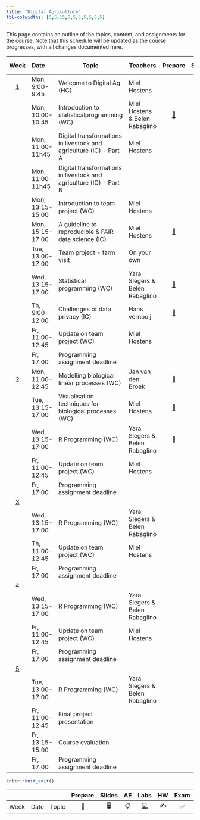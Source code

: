 ```yaml
---
title: "Digital Agriculture"
tbl-colwidths: [5,5,15,5,5,5,5,5,5,5]
---
```


This page contains an outline of the topics, content, and assignments for the course. Note that this schedule will be updated as the course progresses, with all changes documented here.

::: column-screen-inset-right
|          Week           | Date             | Topic                                                              | Teachers                       |                                  Prepare                                   |                             Slides                              | Code'n Practice |                                 Assignment                                 | Project |
|:------:|:-------|--------|--------|:------:|:------:|:------:|:------:|:------:|
| [1](/weeks/week-1.html) | Mon, 9:00-9:45   | Welcome to Digital Ag (HC)                                         | Miel Hostens                   |                                                                            |            [🖥️](slides/lec-1.html "Lecture slides")             |                 |                                                                            |         |
|                         | Mon, 10:00-10:45 | Introduction to statisticalprogramming (WC)                        | Miel Hostens & Belen Rabaglino |     [📖](weeks/week-1.html#introduction-to-statistical-programming-wc)     |          [🖥️](/computing-access.html "Lecture slides")          |                 |                                                                            |         |
|                         | Mon, 11:00-11h45 | Digital transformations in livestock and agriculture (IC) - Part A | Miel Hostens                   |                                                                            | [🖥️](https://prezi.com/view/K5uOZ9e0ilLYWFkgE27W/ "Lab slides") |                 |                                                                            |         |
|                         | Mon, 11:00-11h45 | Digital transformations in livestock and agriculture (IC) - Part B |                                |                                                                            |                                                                 |                 |                                                                            |         |
|                         | Mon, 13:15-15:00 | Introduction to team project (WC)                                  | Miel Hostens                   |                                                                            |                                                                 |                 |                                                                            |   📂    |
|                         | Mon, 15:15-17:00 | A guideline to reproducible & FAIR data science (IC)               | Miel Hostens                   |  [📖](weeks/week-1.html#a-guideline-to-reproducible-fair-data-science-ic)  |                                                                 |                 |                                                                            |         |
|                         | Tue, 13:00-17:00 | Team project - farm visit                                          | On your own                    |                                                                            |                                                                 |                 |                                                                            |         |
|                         | Wed, 13:15-17:00 | Statistical programming (WC)                                       | Yara Slegers & Belen Rabaglino |       [📖](https://dodona.be/en/courses/2982/#series-32095-prologue)       |                                                                 |       💻        |                                                                            |         |
|                         | Th, 9:00-12:00   | Challenges of data privacy (IC)                                    | Hans vernooij                  |           [📖](weeks/week-1.html#challenges-of-data-privacy-ic)            |      [🖥️](https://ulearning.uu.nl/course/view.php?id=838)       |                 |                                                                            |         |
|                         | Fr, 11:00-12:45  | Update on team project (WC)                                        | Miel Hostens                   |                                                                            |                                                                 |                 |                                                                            |         |
|                         | Fr, 17:00        | Programming assignment deadline                                    |                                |                                                                            |                                                                 |                 |      [📋](https://dodona.be/en/courses/2982/#series-32098-2-r-basics)      |         |
| [2](/weeks/week-2.html) | Mon, 11:00-12:45 | Modelling biological linear processes (WC)                         | Jan van den Broek              |                           [📖](weeks/week2.html)                           |                                                                 |                 |                                                                            |         |
|                         | Tue, 13:15-17:00 | Visualisation techniques for biological processes (WC)             | Miel Hostens                   |                           [📖](weeks/week2.html)                           |       [🖥️](https://prezi.com/view/5qya8mcjAuEuXwnASN2Y/)        |                 |                                                                            |         |
|                         | Wed, 13:15-17:00 | R Programming (WC)                                                 | Yara Slegers & Belen Rabaglino | [📖](https://dodona.be/en/courses/2982/#series-32099-3-programming-basics) |                                                                 |                 |                                                                            |         |
|                         | Fr, 11:00-12:45  | Update on team project (WC)                                        | Miel Hostens                   |                                                                            |                                                                 |                 |                                                                            |         |
|                         | Fr, 17:00        | Programming assignment deadline                                    |                                |                                                                            |                                                                 |                 | [📋](https://dodona.be/en/courses/2982/#series-32099-3-programming-basics) |         |
| [3](/weeks/week-3.html) |                  |                                                                    |                                |                                                                            |                                                                 |                 |                                                                            |         |
|                         | Wed, 13:15-17:00 | R Programming (WC)                                                 | Yara Slegers & Belen Rabaglino |                                                                            |                                                                 |                 |                                                                            |         |
|                         | Th, 11:00-12:45  | Update on team project (WC)                                        | Miel Hostens                   |                                                                            |                                                                 |                 |                                                                            |         |
|                         | Fr, 17:00        | Programming assignment deadline                                    |                                |                                                                            |                                                                 |                 |   [📋](https://dodona.be/en/courses/2982/#series-32100-4-the-tidyverse)    |         |
| [4](/weeks/week-4.html) |                  |                                                                    |                                |                                                                            |                                                                 |                 |                                                                            |         |
|                         | Wed, 13:15-17:00 | R Programming (WC)                                                 | Yara Slegers & Belen Rabaglino |                                                                            |                                                                 |                 |                                                                            |         |
|                         | Fr, 11:00-12:45  | Update on team project (WC)                                        | Miel Hostens                   |                                                                            |                                                                 |                 |                                                                            |         |
|                         | Fr, 17:00        | Programming assignment deadline                                    |                                |                                                                            |                                                                 |                 |   [📋](https://dodona.be/en/courses/2982/#series-32101-5-importing-data)   |         |
| [5](/weeks/week-5.html) |                  |                                                                    |                                |                                                                            |                                                                 |                 |                                                                            |         |
|                         | Tue, 13:00-17:00 | R Programming (WC)                                                 | Yara Slegers & Belen Rabaglino |                                                                            |                                                                 |                 |                                                                            |         |
|                         | Fr, 11:00-12:45  | Final project presentation                                         |                                |                                                                            |                                                                 |                 |                                                                            |   📂    |
|                         | Fr, 13:15-15:00  | Course evaluation                                                  |                                |                                                                            |                                                                 |                 |                                                                            |         |
|                         | Fr, 17:00        | Programming assignment deadline                                    |                                |                                                                            |                                                                 |                 |                                     📋                                     |         |
:::

```r
knitr::knit_exit()
```

|      |      |       | Prepare | Slides | AE  |                                                    Labs                                                    | HW  | Exam | Project |
|--------|--------|--------|:------:|:------:|:------:|:------:|:------:|:------:|:------:|
| Week | Date | Topic |   📖    |   🖥️   | 📋  | [💻](https://sakai.duke.edu/samigo-app/servlet/Login?id=6fa7ebf3-01af-42a6-91ba-3e813d3901221641094171786) | ✍️  |  ✅  |   📂    |
